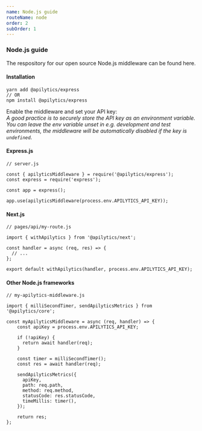 ```yaml
---
name: Node.js guide
routeName: node
order: 2
subOrder: 1
---
```


### Node.js guide

The respository for our open source Node.js middleware can be found <ExternalLink href="https://github.com/apilytics/apilytics-node">here</ExternalLink>.

#### Installation

```
yarn add @apilytics/express
// OR
npm install @apilytics/express
```

Enable the middleware and set your API key:  
_A good practice is to securely store the API key as an environment variable.
You can leave the env variable unset in e.g. development and test environments,
the middleware will be automatically disabled if the key is `undefined`._

#### Express.js

```
// server.js

const { apilyticsMiddleware } = require('@apilytics/express');
const express = require('express');

const app = express();

app.use(apilyticsMiddleware(process.env.APILYTICS_API_KEY));
```

#### Next.js

```
// pages/api/my-route.js

import { withApilytics } from '@apilytics/next';

const handler = async (req, res) => {
  // ...
};

export default withApilytics(handler, process.env.APILYTICS_API_KEY);
```

#### Other Node.js frameworks

```
// my-apilytics-middleware.js

import { milliSecondTimer, sendApilyticsMetrics } from '@apilytics/core';

const myApilyticsMiddleware = async (req, handler) => {
    const apiKey = process.env.APILYTICS_API_KEY;

    if (!apiKey) {
      return await handler(req);
    }

    const timer = milliSecondTimer();
    const res = await handler(req);

    sendApilyticsMetrics({
      apiKey,
      path: req.path,
      method: req.method,
      statusCode: res.statusCode,
      timeMillis: timer(),
    });

    return res;
};
```
